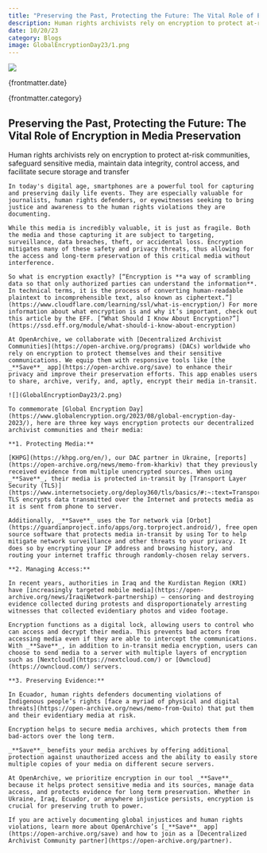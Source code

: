 ```yaml
---
title: "Preserving the Past, Protecting the Future: The Vital Role of Encryption in Media Preservation"
description: Human rights archivists rely on encryption to protect at-risk communities, safeguard sensitive media, maintain data integrity, control access, and facilitate secure storage and transfer. 
date: 10/20/23
category: Blogs
image: GlobalEncryptionDay23/1.png
---
```



<ArticleHeaderSection>

![](GlobalEncryptionDay23/1.png)

{frontmatter.date}

{frontmatter.category}

## Preserving the Past, Protecting the Future: The Vital Role of Encryption in Media Preservation

Human rights archivists rely on encryption to protect at-risk communities, safeguard sensitive media, maintain data integrity, control access, and facilitate secure storage and transfer

</ArticleHeaderSection>
<ContentSection>

    In today's digital age, smartphones are a powerful tool for capturing and preserving daily life events. They are especially valuable for journalists, human rights defenders, or eyewitnesses seeking to bring justice and awareness to the human rights violations they are documenting. 

    While this media is incredibly valuable, it is just as fragile. Both the media and those capturing it are subject to targeting, surveillance, data breaches, theft, or accidental loss. Encryption mitigates many of these safety and privacy threats, thus allowing for the access and long-term preservation of this critical media without interference.

    So what is encryption exactly? [“Encryption is **a way of scrambling data so that only authorized parties can understand the information**. In technical terms, it is the process of converting human-readable plaintext to incomprehensible text, also known as ciphertext.”](https://www.cloudflare.com/learning/ssl/what-is-encryption/) For more information about what encryption is and why it’s important, check out this article by the EFF. [“What Should I Know About Encryption?”](https://ssd.eff.org/module/what-should-i-know-about-encryption)

    At OpenArchive, we collaborate with [Decentralized Archivist Communities](https://open-archive.org/programs) (DACs) worldwide who rely on encryption to protect themselves and their sensitive communications. We equip them with responsive tools like [the _**Save**_ app](https://open-archive.org/save) to enhance their privacy and improve their preservation efforts. This app enables users to share, archive, verify, and, aptly, encrypt their media in-transit.

    ![](GlobalEncryptionDay23/2.png)

    To commemorate [Global Encryption Day](https://www.globalencryption.org/2023/08/global-encryption-day-2023/), here are three key ways encryption protects our decentralized archivist communities and their media:

    **1. Protecting Media:** 

    [KHPG](https://khpg.org/en/), our DAC partner in Ukraine, [reports](https://open-archive.org/news/memo-from-kharkiv) that they previously received evidence from multiple unencrypted sources. When using _**Save**_, their media is protected in-transit by [Transport Layer Security (TLS)](https://www.internetsociety.org/deploy360/tls/basics/#:~:text=Transport%20Layer%20Security%20(TLS)%20encrypts,card%20numbers%2C%20and%20personal%20correspondence.). TLS encrypts data transmitted over the Internet and protects media as it is sent from phone to server.  

    Additionally, _**Save**_ uses the Tor network via [Orbot](https://guardianproject.info/apps/org.torproject.android/), free open source software that protects media in-transit by using Tor to help mitigate network surveillance and other threats to your privacy. It does so by encrypting your IP address and browsing history, and routing your internet traffic through randomly-chosen relay servers. 

    **2. Managing Access:**

    In recent years, authorities in Iraq and the Kurdistan Region (KRI) have [increasingly targeted mobile media](https://open-archive.org/news/IraqiNetwork-partnership) – censoring and destroying evidence collected during protests and disproportionately arresting witnesses that collected evidentiary photos and video footage.

    Encryption functions as a digital lock, allowing users to control who can access and decrypt their media. This prevents bad actors from accessing media even if they are able to intercept the communications. With _**Save**_, in addition to in-transit media encryption, users can choose to send media to a server with multiple layers of encryption such as [Nextcloud](https://nextcloud.com/) or [Owncloud](https://owncloud.com/) servers. 

    **3. Preserving Evidence:**

    In Ecuador, human rights defenders documenting violations of Indigenous people’s rights [face a myriad of physical and digital threats](https://open-archive.org/news/memo-from-Quito) that put them and their evidentiary media at risk. 

    Encryption helps to secure media archives, which protects them from bad-actors over the long term. 

    _**Save**_ benefits your media archives by offering additional protection against unauthorized access and the ability to easily store multiple copies of your media on different secure servers.

    At OpenArchive, we prioritize encryption in our tool _**Save**_ because it helps protect sensitive media and its sources, manage data access, and protects evidence for long term preservation. Whether in Ukraine, Iraq, Ecuador, or anywhere injustice persists, encryption is crucial for preserving truth to power.

    If you are actively documenting global injustices and human rights violations, learn more about OpenArchive’s [_**Save**_ app](https://open-archive.org/save) and how to join as a [Decentralized Archivist Community partner](https://open-archive.org/partner).

</ContentSection>
